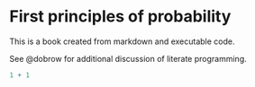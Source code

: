# First principles of probability {#first-p}

This is a book created from markdown and executable code.

See @dobrow for additional discussion of literate programming.

```r
1 + 1
```
